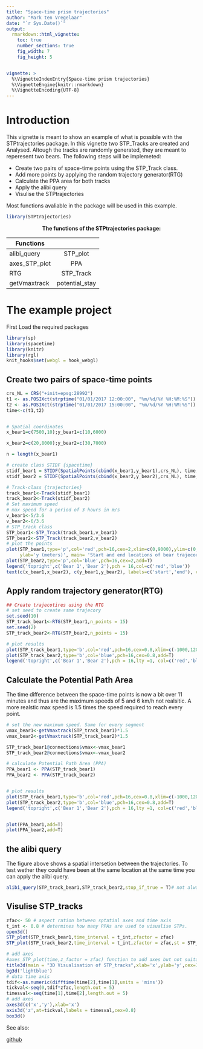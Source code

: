 ---
title: "Space-time prism trajectories"
author: "Mark ten Vregelaar"
date: "`r Sys.Date()`"
output: 
  rmarkdown::html_vignette:
    toc: true
    number_sections: true
    fig_width: 7
    fig_height: 5


vignette: >
  %\VignetteIndexEntry{Space-time prism trajectories}
  %\VignetteEngine{knitr::rmarkdown}
  %\VignetteEncoding{UTF-8}
---

# Introduction


This vignette is meant to show an example of what is possible with the STPtrajectories package. In this vignette two STP_Tracks are created and Analysed. Altough the tracks are randomly generated, they are meant to reperesent two bears. 
The following steps will be implemeted:

* Create two pairs of space-time points using the STP_Track class. 
* Add more points by applying the random trajectory generator(RTG)
* Calculate the PPA area for both tracks
* Apply the alibi query
* Visulise the STPtrajectories


Most functions avaliable in the package will be used in this example.

```{r,include=FALSE}
library(STPtrajectories)
```
<center>__The functions of the STPtrajectories package:__</center>


| Functions     |               |
| ------------- |:-------------:|
| alibi_query   | STP_plot      |
| axes_STP_plot | PPA           |
| RTG           | STP_Track     |
| getVmaxtrack  | potential_stay|

# The example project


First Load the required packages
```{r setup}
library(sp)
library(spacetime)
library(knitr)
library(rgl)
knit_hooks$set(webgl = hook_webgl)
```


## Create two pairs of space-time points
```{r}
crs_NL = CRS("+init=epsg:28992")
t1 <- as.POSIXct(strptime("01/01/2017 12:00:00", "%m/%d/%Y %H:%M:%S"))
t2 <- as.POSIXct(strptime("01/01/2017 15:00:00", "%m/%d/%Y %H:%M:%S"))
time<-c(t1,t2)


# Spatial coordinates
x_bear1=c(7500,10);y_bear1=c(10,6000)

x_bear2=c(20,8000);y_bear2=c(30,7000)

n = length(x_bear1)

# create class STIDF {spacetime}
stidf_bear1 = STIDF(SpatialPoints(cbind(x_bear1,y_bear1),crs_NL), time, data.frame(co2 = rnorm(n),O2=rnorm(n)))
stidf_bear2 = STIDF(SpatialPoints(cbind(x_bear2,y_bear2),crs_NL), time, data.frame(co2 = rnorm(n),O2=rnorm(n)))

# Track-class {trajectories}
track_bear1<-Track(stidf_bear1)
track_bear2<-Track(stidf_bear2)
# Set maximum speed 
# max speed for a period of 3 hours in m/s
v_bear1<-5/3.6
v_bear2<-6/3.6
# STP_track class
STP_bear1<-STP_Track(track_bear1,v_bear1)
STP_bear2<-STP_Track(track_bear2,v_bear2)
# plot the points
plot(STP_bear1,type='p',col='red',pch=16,cex=2,xlim=c(0,9000),ylim=c(0,8000),xlab='x (meters)',
     ylab='y (meters)', main= 'Start and end locations of bear trajecories')
plot(STP_bear2,type='p',col='blue',pch=16,cex=2,add=T)
legend('topright',c('Bear 1','Bear 2'),pch = 16,col=c('red','blue'))
text(c(x_bear1,x_bear2), c(y_bear1,y_bear2), labels=c('start','end'), cex= 1.2,adj= c(0.5,-1))
```
 
## Apply random trajectory generator(RTG)
```{r}
## Create trajecotires using the RTG
# set seed to create same trajecory
set.seed(10)
STP_track_bear1<-RTG(STP_bear1,n_points = 15)
set.seed(2)
STP_track_bear2<-RTG(STP_bear2,n_points = 15)

# plot results
plot(STP_track_bear1,type='b',col='red',pch=16,cex=0.8,xlim=c(-1000,12000),ylim=c(-500,9000),xlab='x (meters)',ylab='y (meters)', main= 'The two bear trajecories')
plot(STP_track_bear2,type='b',col='blue',pch=16,cex=0.8,add=T)
legend('topright',c('Bear 1','Bear 2'),pch = 16,lty =1, col=c('red','blue'))

```

## Calculate the Potential Path Area 
The time difference between the space-time points is now a bit over 11 minutes and thus are the maximum speeds of 5 and 6 km/h not realsitic. A more realstic max speed is 1.5 times the speed required to reach every point.
```{r}
# set the new maximum speed. Same for every segment
vmax_bear1<-getVmaxtrack(STP_track_bear1)*1.5
vmax_bear2<-getVmaxtrack(STP_track_bear2)*1.5

STP_track_bear1@connections$vmax<-vmax_bear1
STP_track_bear2@connections$vmax<-vmax_bear2

# calculate Potential Path Area (PPA)
PPA_bear1 <- PPA(STP_track_bear1)
PPA_bear2 <- PPA(STP_track_bear2)


# plot results
plot(STP_track_bear1,type='b',col='red',pch=16,cex=0.8,xlim=c(-1000,12000),ylim=c(-500,9000),xlab='x (meters)',ylab='y (meters)', main= 'The two bear trajecories with PPA')
plot(STP_track_bear2,type='b',col='blue',pch=16,cex=0.8,add=T)
legend('topright',c('Bear 1','Bear 2'),pch = 16,lty =1, col=c('red','blue'))


plot(PPA_bear1,add=T)
plot(PPA_bear2,add=T)

```
## the alibi query

The figure above shows a spatial intersetion between the trajectories. To test wether they could have been at the same location at the same time you can apply the alibi query.
```{r alibi_query}
alibi_query(STP_track_bear1,STP_track_bear2,stop_if_true = T)# not always correct. package still in development

```
## Visulise STP_tracks
```{r STP_plot, webgl=TRUE}
zfac<- 50 # aspect ration between sptatial axes and time axis
t_int <- 0.8 # determines how many PPAs are used to visualise STPs.
open3d()
STP_plot(STP_track_bear1,time_interval = t_int,zfactor = zfac)
STP_plot(STP_track_bear2,time_interval = t_int,zfactor = zfac,st = STP_track_bear1@endTime[1],col = 'blue')

# add axes
#axes_STP_plot(time,z_factor = zfac) function to add axes but not suitable for Rmarkdown
title3d(main = "3D Visualisation of STP_tracks",xlab='x',ylab='y',cex=1.3)
bg3d('lightblue')
# data time axis
tdif<-as.numeric(difftime(time[2],time[1],units = 'mins'))
tickval<-seq(0,tdif*zfac,length.out = 5)
timesval<-seq(time[1],time[2],length.out = 5)
# add axes
axes3d(c('x','y'),xlab='x')
axis3d('z',at=tickval,labels = timesval,cex=0.8)
box3d()
```

See also:

[github](https://github.com/markvregel/STPtrajectories)
